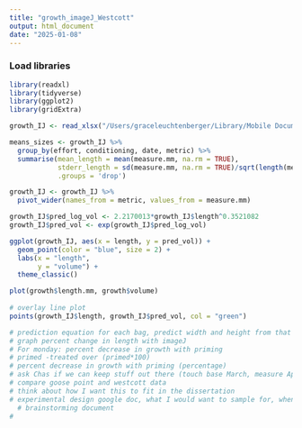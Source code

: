 ```yaml
---
title: "growth_imageJ_Westcott"
output: html_document
date: "2025-01-08"
---
```


### Load libraries
```r
library(readxl)
library(tidyverse)
library(ggplot2)
library(gridExtra)


```

```r
growth_IJ <- read_xlsx("/Users/graceleuchtenberger/Library/Mobile Documents/com~apple~CloudDocs/Documents/project-gigas-conditioning-GL/data/outplanting/Westcott/20241217_images/sizes_12172024.xlsx")
```


```r
means_sizes <- growth_IJ %>%
  group_by(effort, conditioning, date, metric) %>%
  summarise(mean_length = mean(measure.mm, na.rm = TRUE),
            stderr_length = sd(measure.mm, na.rm = TRUE)/sqrt(length(measure.mm)),
            .groups = 'drop')
```

```r
growth_IJ <- growth_IJ %>%
  pivot_wider(names_from = metric, values_from = measure.mm)

```

```r


growth_IJ$pred_log_vol <- 2.2170013*growth_IJ$length^0.3521082 
growth_IJ$pred_vol <- exp(growth_IJ$pred_log_vol)

ggplot(growth_IJ, aes(x = length, y = pred_vol)) +
  geom_point(color = "blue", size = 2) +  
  labs(x = "length",
       y = "volume") +
  theme_classic()


```
```r
plot(growth$length.mm, growth$volume) 
  
# overlay line plot  
points(growth_IJ$length, growth_IJ$pred_vol, col = "green")
```
```r
# prediction equation for each bag, predict width and height from that (from our training data) 
# graph percent change in length with imageJ
# For monday: percent decrease in growth with priming 
# primed -treated over (primed*100)
# percent decrease in growth with priming (percentage) 
# ask Chas if we can keep stuff out there (touch base March, measure April) 
# compare goose point and westcott data
# think about how I want this to fit in the dissertation
# experimental design google doc, what I would want to sample for, when I would want to sample, etc. 
  # brainstorming document 
# 


```

